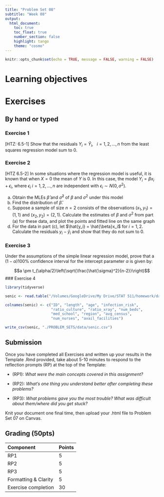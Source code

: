 ```yaml
---
title: "Problem Set 08"
subtitle: "Week 08"
output: 
  html_document:
    toc: true
    toc_float: true
    number_section: false
    highlight: tango
    theme: "cosmo"
---
```


```r
knitr::opts_chunk$set(echo = TRUE, message = FALSE, warning = FALSE)
```


# Learning objectives


# Exercises

## By hand or typed

### Exercise 1

[HTZ: 6.5-1] Show that the residuals $Y_i = \hat{Y}_i, \ \ \ i= 1,2,...,n$ from the least squares regression model sum to 0.

### Exercise 2

[HTZ 6.5-2] In some situations where the regression model is useful, it is known that when $X = 0$ the mean of $Y$ is 0. In this case, the model $Y_i = \beta x_i + \epsilon_i,$ where $\epsilon_i$ $i = 1,2,...,n$ are independent with $\epsilon_i \sim N(0, \sigma^2)$.

a. Obtain the MLEs $\hat{\beta}$ and $\hat{\sigma}^2$ of $\beta$ and $\sigma^2$ under this model
b. Find the distribution of $\hat{\beta}$. 
c. Suppose a sample of size $n = 2$ consists of the observations $(x_1, y_1) = (1,1)$ and $(x_2, y_2) = (2,1)$. Calculate the estimates of $\beta$ and $\sigma^2$ from part (a) for these data, and plot the points and fitted line on the same graph
d. For the data in part (c), let $\hat{y_i} = \hat{\beta}x_i$ for $i = 1,2$. Calculate the residuals $y_i - \hat{y}_i$ and show that they do not sum to 0. 

### Exercise 3

Under the assumptions of the simple linear regression model, prove that a $(1 - \alpha)100\%$ confidence interval for the intercept parameter $\alpha$ is given by:

$$a \pm t_{\alpha/2}\left(\sqrt{\frac{\hat{\sigma}^2}{n-2}}\right)$$
### Exercise 4

```r
library(tidyverse)

senic <- read.table("/Volumes/GoogleDrive/My Drive/STAT 511/homework/data/APPENC01.txt", quote="\"", comment.char="")

colnames(senic) <- c("ID", "length", "age", "infection_risk",
                     "ratio_culture", "ratio_xray", "num_beds",
                     "med_school", "region", "avg_census",
                     "num_nurses", "avail_facilities")

write_csv(senic, "./PROBLEM_SETS/data/senic.csv")
```


## Submission

Once you have completed all Exercises and written up your results in the Template .Rmd provided, take about 5-10 minutes to respond to the reflection prompts (RP) at the top of the Template:

+ (RP1): *What were the main concepts covered in this assignment?*

+ (RP2): *What's one thing you understand better after completing these problems?*

+ (RP3): *What problems gave you the most trouble? What was difficult about them/where did you get stuck?*

Knit your document one final time, then upload your .html file to Problem Set 07 on Canvas. 

## Grading (50pts)

| Component | Points |
|:----------|:-------|
| RP1      | 5      |
| RP2      | 5    |
| RP3      | 5    |
| Formatting & Clarity | 5 |
| Exercise completion | 30 |